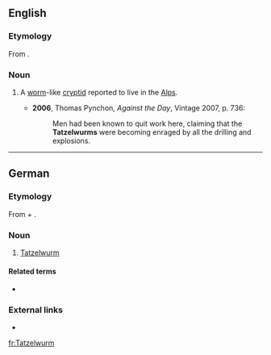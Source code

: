 ==English==
{{wikipedia}}

===Etymology===
From {{etyl|de|en}} {{m|de|Tatzelwurm}}.

===Noun===
{{en-noun}}

# {{label|en|cryptozoology}} A [[worm]]-like [[cryptid]] reported to live in the [[Alps]].
#* '''2006''', Thomas Pynchon, ''Against the Day'', Vintage 2007, p. 736:
#*: Men had been known to quit work here, claiming that the '''Tatzelwurms''' were becoming enraged by all the drilling and explosions.

----

==German==
{{wikipedia|lang=de}}

===Etymology===
From {{m|de|Tatze||paw, claw}} + {{m|de|Wurm||worm}}.

===Noun===
{{head|de|noun|g=m}}

# {{label|de|cryptozoology}} [[#English|Tatzelwurm]]

====Related terms====
* {{l|de|Lindwurm}} {{g|m}}

===External links===
* {{R:Duden}}

[[fr:Tatzelwurm]]
